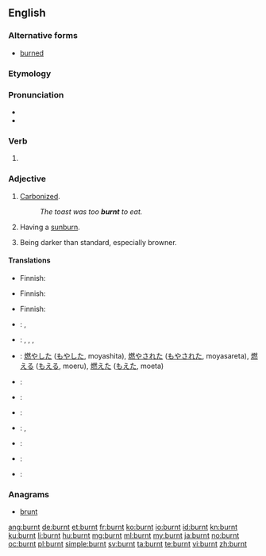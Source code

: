 ==English==

===Alternative forms===
* [[burned]]

===Etymology===
{{suffix|burn|t}}

===Pronunciation===
* {{IPA|/ˈbɜrnt/}}
* {{audio|en-us-burnt.ogg|Audio (US)}}

===Verb===
{{en-verb form}}

# {{en-past of|burn}}


===Adjective===
{{en-adj}}

# {{context|of food}} [[carbonize|Carbonized]].
#: ''The toast was too '''burnt''' to eat.''
# {{context|of a person}} Having a [[sunburn]].
# {{context|of a color}} Being darker than standard, especially browner.

====Translations====
{{trans-top|carbonized}}
* Finnish: {{t|fi|palanut}}
{{trans-mid}}
{{trans-bottom}}
{{trans-top|sun-burned}}
* Finnish: {{t|fi|palanut}}
{{trans-mid}}
{{trans-bottom}}
{{trans-top|browner than standard}}
* Finnish: {{t|fi|poltettu}}
{{trans-mid}}
{{trans-bottom}}
{{checktrans-top}}
<!--We don't have translations of inflected forms. Does the word fit the adjective senses?-->
* {{ttbc|Dutch}}: {{t+|nl|verbrandde}}, {{t+|nl|verbrand}}
* {{ttbc|Indonesian}}: {{t+|id|bakar|alt=membakar}}, {{t+|id|bakar|alt=membakar}}, {{t+|id|bakar|alt=dibakar}}, {{t+|id|bakar|alt=terbakar}}
* {{ttbc|Japanese}}: [[燃やした]] ([[もやした]], moyashita), [[燃やされた]] ([[もやされた]], moyasareta),  [[燃える]] ([[もえる]], moeru),  [[燃えた]] ([[もえた]], moeta)
* {{ttbc|Aromanian}}: {{t-|rup|arsu}}
* {{ttbc|French}}: {{t+|fr|brûlé}}
{{trans-mid}}
* {{ttbc|Italian}}: {{t-|it|arso}}
* {{ttbc|Latin}}: {{t-|la|arsus|alt=ārsus}}, {{t-|la|aestuatus|alt=aestuātus}}
* {{ttbc|Portuguese}}: {{t+|pt|queimado}}
* {{ttbc|Romanian}}: {{t-|ro|ars}}
* {{ttbc|Spanish}}: {{t+|es|quemado|m|s}}
{{trans-bottom}}

===Anagrams===
* [[brunt#English|brunt]]

[[ang:burnt]]
[[de:burnt]]
[[et:burnt]]
[[fr:burnt]]
[[ko:burnt]]
[[io:burnt]]
[[id:burnt]]
[[kn:burnt]]
[[ku:burnt]]
[[li:burnt]]
[[hu:burnt]]
[[mg:burnt]]
[[ml:burnt]]
[[my:burnt]]
[[ja:burnt]]
[[no:burnt]]
[[oc:burnt]]
[[pl:burnt]]
[[simple:burnt]]
[[sv:burnt]]
[[ta:burnt]]
[[te:burnt]]
[[vi:burnt]]
[[zh:burnt]]